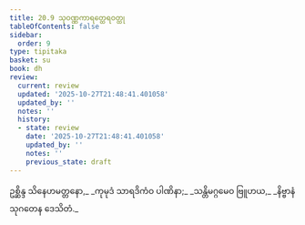 ```yaml
---
title: 20.9 သုဝဏ္ဏကာရတ္ထေရဝတ္ထု
tableOfContents: false
sidebar:
  order: 9
type: tipitaka
basket: su
book: dh
review:
  current: review
  updated: '2025-10-27T21:48:41.401058'
  updated_by: ''
  notes: ''
  history:
  - state: review
    date: '2025-10-27T21:48:41.401058'
    updated_by: ''
    notes: ''
    previous_state: draft
---
```



<ReviewStatus review={frontmatter.review} showDetails={true} />

<HypothesisAnnotation frontmatter={frontmatter} />

<DynamicBreadcrumb />

<Division number="285" book="dh" e="ch" v="18" p="54">

<Paragraph number="307" type="verses" book="dh">
ဥစ္ဆိန္ဒ သိနေဟမတ္တနော,_  
_ကုမုဒံ သာရဒိကံဝ ပါဏိနာ;_  
_သန္တိမဂ္ဂမေဝ ဗြူဟယ,_  
_နိဗ္ဗာနံ သုဂတေန ဒေသိတံ._
</Paragraph>
</Division>